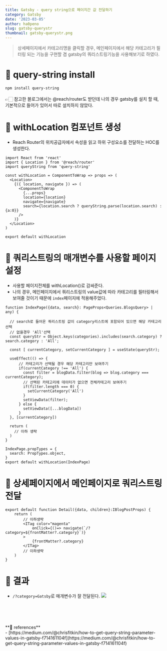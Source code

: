 ```yaml
---
title: Gatsby - query string으로 페이지간 값 전달하기
category: Gatsby
date: '2023-03-05'
author: ha0peno
slug: gatsby-querystr
thumbnail: gatsby-querystr.png
---
```


> 상세페이지에서 카테고리명을 클릭할 경우, 메인페이지에서 해당 카테고리가 필터링 되는 기능을 구현할 겸
> gatsby의 쿼리스트링기능을 사용해보기로 하였다.

# 🐰 query-string install
`npm install query-string` <br/><br/>
👉🏻 참고한 블로그에서는 @reach/router도 받던데 나의 경우 gatsby를 설치 할 때, 기본적으로 들어가 있어서 따로 설치하지 않았다.

# 🐰 withLocation 컴포넌트 생성
- Reach Router의 위치공급자에서 속성을 읽고 하위 구성요소를 전달하는 HOC를 생성한다.
```tsx
import React from 'react'
import { Location } from '@reach/router'
import queryString from 'query-string'

const withLocation = ComponentToWrap => props => (
  <Location>
    {({ location, navigate }) => (
      <ComponentToWrap
        {...props}
        location={location}
        navigate={navigate}
        search={location.search ? queryString.parse(location.search) : {a:0}}
      />
    )}
  </Location>
)

export default withLocation
```

# 🐰 쿼리스트링의 매개변수를 사용할 페이지 설정
- 사용할 페이지전체를 withLocation()로 감싸준다.
- 나의 경우, 메인페이지에서 쿼리스트링의 value값에 따라 카테고리를 필터링해서 보여줄 것이기 때문에 `index`페이지에 적용해주었다.
```tsx
function IndexPage({data, search}: PageProps<Queries.BlogsQuery> | any) {
  
  // search로 들어온 쿼리스트링 값이 category리스트에 포함되어 있으면 해당 카테고리 선택
  // 없을경우 'All'선택
  const queryStr = Object.keys(categories).includes(search.category) ? search.category : 'All';

  const [ currentCategory, setCurrentCategory ] = useState(queryStr);

  useEffect(() => {
      // 카테고리가 선택될 경우 해당 카테고리만 보여주기
      if(currentCategory !== 'All') {
        const filter = blogData.filter(blog => blog.category === currentCategory);
        // 선택된 카테고리에 데이터가 없으면 전체카테고리 보여주기
        if(filter.length === 0) {
          setCurrentCategory('All')
        } 
        setViewData(filter);
      } else {
        setViewData([...blogData])
      }
  }, [currentCategory])

  return (
    // 이하 생략
  )
}

IndexPage.propTypes = {
  search: PropTypes.object,
}
export default withLocation(IndexPage)
```

# 🐰 상세페이지에서 메인페이지로 쿼리스트링 전달
```tsx
export default function Detail({data, children}:IBlogPostProps) {    
    return (
        // 이하생략
        <ITag color="magenta"
            onClick={()=> navigate(`/?category=${frontMatter?.category}`)}
        >
            {frontMatter?.category}
        </ITag>
        // 이하생략
    )
}
```
# 🐰 결과
- `/?category=Gatsby`로 매개변수가 잘 전달된다.
![](https://velog.velcdn.com/images/ha0/post/4c1eca8b-b940-484d-848b-a2d07451edca/image.gif)

<br/>
<br/>
<br/>
<br/>
**🔗 references**<br/>
- [https://medium.com/@chrisfitkin/how-to-get-query-string-parameter-values-in-gatsby-f714161104f](https://medium.com/@chrisfitkin/how-to-get-query-string-parameter-values-in-gatsby-f714161104f)